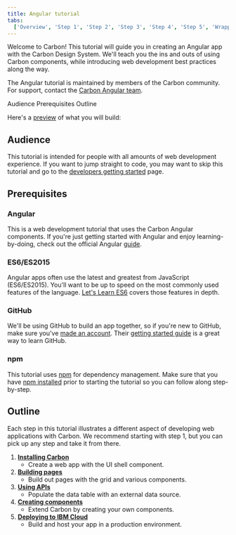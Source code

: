 ```yaml
---
title: Angular tutorial
tabs:
  ['Overview', 'Step 1', 'Step 2', 'Step 3', 'Step 4', 'Step 5', 'Wrapping up']
---
```



<PageDescription>

Welcome to Carbon! This tutorial will guide you in creating an Angular app with
the Carbon Design System. We'll teach you the ins and outs of using Carbon
components, while introducing web development best practices along the way.

</PageDescription>

<InlineNotification>

The Angular tutorial is maintained by members of the Carbon community. For
support, contact the
[Carbon Angular team](https://github.com/carbon-design-system/carbon-tutorial-angular/issues/new).

</InlineNotification>

<AnchorLinks>

<AnchorLink>Audience</AnchorLink>
<AnchorLink>Prerequisites</AnchorLink>
<AnchorLink>Outline</AnchorLink>

</AnchorLinks>

Here's a [preview](https://angular-step-6-carbon-tutorial.netlify.com) of what
you will build:

<Preview
  height="400"
  title="Carbon Tutorial"
  src="https://angular-step-6-carbon-tutorial.netlify.com"
  frameborder="no"
  allowtransparency="true"
  allowfullscreen={true}
/>

## Audience

This tutorial is intended for people with all amounts of web development
experience. If you want to jump straight to code, you may want to skip this
tutorial and go to the [developers getting started](/developing/get-started)
page.

## Prerequisites

### Angular

This is a web development tutorial that uses the Carbon Angular components. If
you're just getting started with Angular and enjoy learning-by-doing, check out
the official Angular [guide](https://angular.io/docs).

### ES6/ES2015

Angular apps often use the latest and greatest from JavaScript (ES6/ES2015).
You'll want to be up to speed on the most commonly used features of the
language.
[Let's Learn ES6](https://www.youtube.com/playlist?list=PL57atfCFqj2h5fpdZD-doGEIs0NZxeJTX)
covers those features in depth.

### GitHub

We'll be using GitHub to build an app together, so if you're new to GitHub, make
sure you've [made an account](https://github.com/join). Their
[getting started guide](https://guides.github.com/activities/hello-world) is a
great way to learn GitHub.

### npm

This tutorial uses [npm](https://www.npmjs.com/) for dependency management. Make
sure that you have [npm installed](https://www.npmjs.com/get-npm) prior to
starting the tutorial so you can follow along step-by-step.

## Outline

Each step in this tutorial illustrates a different aspect of developing web
applications with Carbon. We recommend starting with step 1, but you can pick up
any step and take it from there.

1. [**Installing Carbon**](/developing/angular-tutorial/step-1)
   - Create a web app with the UI shell component.
1. [**Building pages**](/developing/angular-tutorial/step-2)
   - Build out pages with the grid and various components.
1. [**Using APIs**](/developing/angular-tutorial/step-3)
   - Populate the data table with an external data source.
1. [**Creating components**](/developing/angular-tutorial/step-4)
   - Extend Carbon by creating your own components.
1. [**Deploying to IBM Cloud**](/developing/angular-tutorial/step-5)
   - Build and host your app in a production environment.
